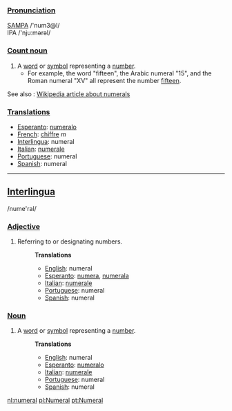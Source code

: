 ===[[Pronunciation]]===
[[w:SAMPA|SAMPA]]  /'num3@l/<br>
IPA /'nju&#720;m&#601;r&#601;l/

===[[Count noun]]===

# A [[word]] or [[symbol]] representing a [[number]].
#* For example, the word "fifteen", the Arabic numeral "15", and the Roman numeral "XV" all represent the number [[fifteen]].

See also : [[w:Numeral|Wikipedia article about numerals]]

===[[Translation]]s===
*[[Esperanto]]: [[numeralo]]
*[[French]]: [[chiffre]] ''m''
*[[Interlingua]]: numeral
*[[Italian]]: [[numerale]]
*[[Portuguese]]: numeral
*[[Spanish]]: numeral

----
==[[Interlingua]]==
/nume'ral/
===[[Adjective]]===
#Referring to or designating numbers.
#:'''Translations'''
#:*[[English]]: numeral
#:*[[Esperanto]]: [[numera]], [[numerala]]
#:*[[Italian]]: [[numerale]]
#:*[[Portuguese]]: numeral
#:*[[Spanish]]: numeral
===[[Noun]]===
#A [[word]] or [[symbol]] representing a [[number]].
#:'''Translations'''
#:*[[English]]: numeral
#:*[[Esperanto]]: [[numeralo]]
#:*[[Italian]]: [[numerale]]
#:*[[Portuguese]]: numeral
#:*[[Spanish]]: numeral

[[nl:numeral]]
[[pl:Numeral]]
[[pt:Numeral]]